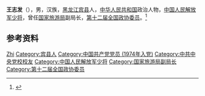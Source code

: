 '''王志发'''（{{bd|1953年|8月|}}），男，汉族，[[黑龙江|黑龙江]][[宾县|宾县]]人，[[中华人民共和国|中华人民共和国]]政治人物，[[中国人民解放军少将|中国人民解放军少将]]，曾任[[国家旅游局|国家旅游局]]副局长，[[第十二届全国政协委员|第十二届全国政协委员]]。<ref>{{Cite web|title=王志发不再担任国家旅游局副局长、党组副书记(图|简历)|url=http://district.ce.cn/newarea/sddy/201411/03/t20141103_3833617.shtml|accessdate=2020-10-04|work=中国经济网|archive-date=2017-08-09|archive-url=https://web.archive.org/web/20170809122116/http://district.ce.cn/newarea/sddy/201411/03/t20141103_3833617.shtml|dead-url=no}}</ref>

== 参考资料 ==
{{reflist}}

{{中国人物小作品}}

{{Authority control}}
{{DEFAULTSORT:Wang王}}
[[Category:王姓|Zhi]]
[[Category:宾县人|Category:宾县人]]
[[Category:中国共产党党员_(1974年入党)|Category:中国共产党党员 (1974年入党)]]
[[Category:中共中央党校校友|Category:中共中央党校校友]]
[[Category:中国人民解放军少将|Category:中国人民解放军少将]]
[[Category:国家旅游局副局长|Category:国家旅游局副局长]]
[[Category:第十二届全国政协委员|Category:第十二届全国政协委员]]